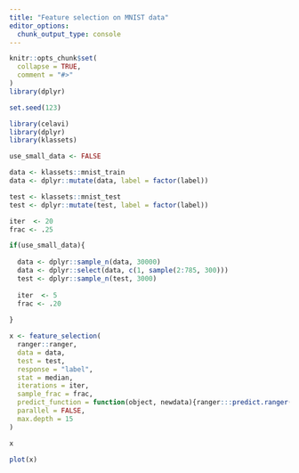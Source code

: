 ```yaml
---
title: "Feature selection on MNIST data"
editor_options: 
  chunk_output_type: console
---
```


```r
knitr::opts_chunk$set(
  collapse = TRUE,
  comment = "#>"
)
library(dplyr)
```

```r
set.seed(123)

library(celavi)
library(dplyr)
library(klassets)

use_small_data <- FALSE

data <- klassets::mnist_train
data <- dplyr::mutate(data, label = factor(label))

test <- klassets::mnist_test
test <- dplyr::mutate(test, label = factor(label))

iter  <- 20
frac <- .25

if(use_small_data){
  
  data <- dplyr::sample_n(data, 30000)
  data <- dplyr::select(data, c(1, sample(2:785, 300)))  
  test <- dplyr::sample_n(test, 3000)
  
  iter  <- 5
  frac <- .20
  
} 
```


```r
x <- feature_selection(
  ranger::ranger,
  data = data,
  test = test,
  response = "label",
  stat = median,
  iterations = iter,
  sample_frac = frac,
  predict_function = function(object, newdata){ranger:::predict.ranger(object, data = newdata)$predictions},
  parallel = FALSE,
  max.depth = 15
)

x

plot(x)
```


